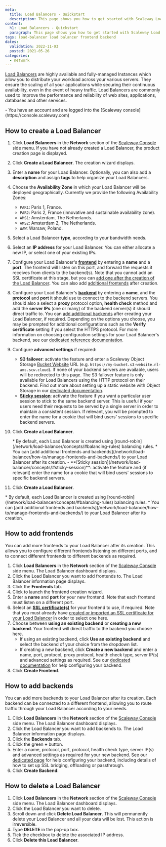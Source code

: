 ```yaml
---
meta:
  title: Load Balancers - Quickstart
  description: This page shows you how to get started with Scaleway Load Balancers.
content:
  h1: Load Balancers - Quickstart
  paragraph: This page shows you how to get started with Scaleway Load Balancers.
tags: load-balancer load balancer frontend backend 
dates:
  validation: 2022-11-03
  posted: 2021-05-26
categories:
  - network
---
```


[Load Balancers](https://www.scaleway.com/en/load-balancer/) are highly available and fully-managed Instances which allow you to distribute your workload across your various servers. They ensure the scaling of all your applications while securing their continuous availability, even in the event of heavy traffic. Load Balancers are commonly used to improve the performance and reliability of web sites, applications, databases and other services.

<Lightbox src="scaleway-load-balancer.webp" alt="" />

<Macro id="iam-requirements" />
 
<Message type="requirement">
  - You have an account and are logged into the [Scaleway console](https://console.scaleway.com) 
</Message>

## How to create a Load Balancer

1. Click **Load Balancers** in the **Network** section of the [Scaleway Console](https://console.scaleway.com) side menu. If you have not already created a Load Balancer, the product creation page is displayed.

2. Click **Create a Load Balancer**. The creation wizard displays.

3. Enter a **name** for your Load Balancer. Optionally, you can also add a **description** and assign **tags** to help organize your Load Balancers.
    <Lightbox src="scaleway-load-balancer-name.webp" alt="" />

4. Choose the **Availability Zone** in which your Load Balancer will be deployed geographically. Currently we provide the following Availability Zones:
      - `PAR1`: Paris 1, France.
      - `PAR2`: Paris 2, France (innovative and sustainable availability zone).
      - `AMS1`: Amsterdam, The Netherlands.
      - `AMS2`: Amsterdam 2, The Netherlands.
      - `WAW`: Warsaw, Poland.

5. Select a Load Balancer **type**, according to your bandwidth needs.
    <Lightbox src="scaleway-select-load-balancer.webp" alt="" />

6. Select an **IP address** for your Load Balancer. You can either allocate a new IP, or select one of your existing IPs.

7. Configure your Load Balancer's **[frontend](/network/load-balancer/concepts/#frontends)** by entering a **name** and a **port**. The frontend will listen on this port, and forward the requests it receives from clients to the backend(s). Note that you cannot add an SSL certificate at this stage, but you can [add one after the creation of the Load Balancer](/network/load-balancer/how-to/add-certificate/). You can also add [additional frontends](#how-to-add-frontends) after creation.
    <Lightbox src="scaleway-configure-frontend.webp" alt="" />

8. Configure your Load Balancer's **[backend](/network/load-balancer/concepts/#backends)** by entering a **name**, and the **protocol** and **port** it should use to connect to the backend servers. You should also a select a **proxy** protocol option, **health check** method and add the **server IPs** (one or many) of the backend server(s) it should direct traffic to. You can [add additional backends](#how-to-add-backends) after creating your Load Balancer, if required.
    <Lightbox src="scaleway-configure-backend.webp" alt="" /> 
    Depending on the options you choose, you may be prompted for additional configurations such as the **Verify certificate** setting if you select the HTTPS protocol. For more information on choosing configuration settings for your Load Balancer's backend, see our [dedicated reference documentation](/network/load-balancer/reference-content/configuring-load-balancer).

9. Configure **advanced settings** if required:
    - **S3 failover**: activate the feature and enter a Scaleway Object Storage [Bucket Website](/storage/object/concepts/#bucket-website) URL (e.g. `https://my-bucket.s3-website.nl-ams.scw.cloud`). If none of your backend servers are available, users will be redirected to this page. 
      <Message type="note">
        The S3 failover feature is only available for Load Balancers using the HTTP protocol on their backend. Find out more about setting up a static website with Object Storage in our [dedicated documentation](/storage/object/how-to/use-bucket-website/).
      </Message>
    - **[Sticky session](/network/load-balancer/concepts/#sticky-session)**: activate the feature if you want a particular user session to stick to the same backend server. This is useful if your users need their requests to be served by a single server in order to maintain a consistent session. If relevant, you will be prompted to enter the name for a cookie that will bind users' sessions to specific backend servers. 

10. Click **Create a Load Balancer**.

    <Message type="note">
    * By default, each Load Balancer is created using [round-robin](/network/load-balancer/concepts/#balancing-rules) balancing rules.
    * You can [add additional frontends and backends](/network/load-balancer/how-to/manage-frontends-and-backends/) to your Load Balancer after its creation.
    </Message>
    - **[Sticky session](/network/load-balancer/concepts/#sticky-session)**: activate the feature and (if relevant) enter the name for a cookie that will bind users' sessions to specific backend servers. 
10. Click **Create a Load Balancer**.

<Message type="note">
* By default, each Load Balancer is created using [round-robin](/network/load-balancer/concepts/#balancing-rules) balancing rules.
* You can [add additional frontends and backends](/network/load-balancer/how-to/manage-frontends-and-backends/) to your Load Balancer after its creation.
</Message>

## How to add frontends

You can add more frontends to your Load Balancer after its creation. This allows you to configure different frontends listening on different ports, and to connect different frontends to different backends as required.

1. Click **Load Balancers** in the **Network** section of the [Scaleway Console](https://console.scaleway.com) side menu. The Load Balancer dashboard displays. 
2. Click the Load Balancer you want to add frontends to. The Load Balancer information page displays. 
3. Click the **Frontends** tab.
4. Click <Icon name="plus" /> to launch the frontend creation wizard.
    <Lightbox src="scaleway-create-frontend.webp" alt="" />
5. Enter a **name** and **port** for your new frontend. Note that each frontend must listen on a different port.
6. Select an [**SSL certificate(s)**](/network/load-balancer/how-to/add-certificate) for your frontend to use, if required. Note that you must already have [created or imported an SSL certificate for your Load Balancer](/network/load-balancer/how-to/add-certificate/) in order to select one here.
6. Choose between **using an existing backend** or **creating a new backend**. Your frontend will direct traffic to the backend you choose here.
    - If using an existing backend, click **Use an existing backend** and select the backend of your choice from the dropdown list.
    - If creating a new backend, click **Create a new backend** and enter a name, port, protocol, proxy protocol, health check type, server IP(s) and advanced settings as required. See our [dedicated documentation](/network/load-balancer/reference-content/configuring-load-balancer/) for help configuring your backend.
7. Click **Create Frontend**.

## How to add backends

You can add more backends to your Load Balancer after its creation. Each backend can be connected to a different frontend, allowing you to route traffic through your Load Balancer according to your needs.

1. Click **Load Balancers** in the **Network** section of the [Scaleway Console](https://console.scaleway.com) side menu. The Load Balancer dashboard displays. 
2. Click the Load Balancer you want to add backends to. The Load Balancer information page displays. 
3. Click the **Backends** tab.
4. Click the green **+** button.
    <Lightbox src="scaleway-create-backend.webp" alt="" />
5. Enter a name, protocol, port, protocol, health check type,  server IP(s) and advanced settings as required for your new backend. See our [dedicated page](/network/load-balancer/reference-content/configuring-load-balancer/) for help configuring your backend, including details of how to set up SSL bridging, offloading or passthrough.
6. Click **Create Backend**.

## How to delete a Load Balancer

1. Click **Load Balancers** in the **Network** section of the [Scaleway Console](https://console.scaleway.com) side menu. The Load Balancer dashboard displays. 
2. Click the Load Balancer you want to delete.
3. Scroll down and click **Delete Load Balancer**. 
    <Message type="important">
      This will permanently delete your Load Balancer and all your data will be lost. This action is irreversible.
    </Message>
4. Type **DELETE** in the pop-up box.
5. Tick the checkbox to delete the associated IP address.
6. Click **Delete this Load Balancer**.